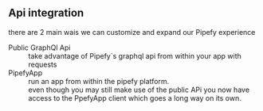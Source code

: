 <article>

# Api integration

<p>  there are 2 main wais we can customize and  expand our Pipefy experience</p>

<dl>
  <dt>Public GraphQl Api</dt>
  <dd>take advantage of Pipefy`s graphql api from within your app with requests</dd>
  <dt>PipefyApp</dt>
  <dd>run an app from within the pipefy platform.</dd>
  <dd>even though you may still make use of the public APi you now have access to the PpefyApp client which goes a long way on
its own.

</dd>

</dl>

[^1]: in order to have an elastic dynamic inclusion of data may it be through a third party api ou own onbording or directly in pipefy. critereas.


</article>

